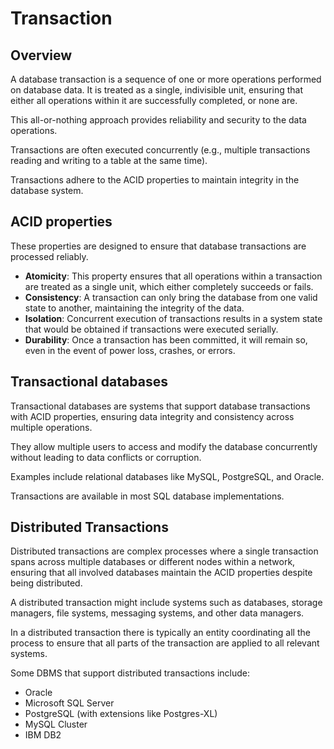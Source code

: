# Transaction

## Overview

A database transaction is a sequence of one or more operations performed on database data. It is treated as a single, indivisible unit, ensuring that either all operations within it are successfully completed, or none are. 

This all-or-nothing approach provides reliability and security to the data operations.

Transactions are often executed concurrently (e.g., multiple transactions reading and writing to a table at the same time).

Transactions adhere to the ACID properties to maintain integrity in the database system.


## ACID properties

These properties are designed to ensure that database transactions are processed reliably.

- **Atomicity**: This property ensures that all operations within a transaction are treated as a single unit, which either completely succeeds or fails.
- **Consistency**: A transaction can only bring the database from one valid state to another, maintaining the integrity of the data.
- **Isolation**: Concurrent execution of transactions results in a system state that would be obtained if transactions were executed serially.
- **Durability**: Once a transaction has been committed, it will remain so, even in the event of power loss, crashes, or errors.


## Transactional databases

Transactional databases are systems that support database transactions with ACID properties, ensuring data integrity and consistency across multiple operations.

They allow multiple users to access and modify the database concurrently without leading to data conflicts or corruption. 

Examples include relational databases like MySQL, PostgreSQL, and Oracle.

Transactions are available in most SQL database implementations.


## Distributed Transactions

Distributed transactions are complex processes where a single transaction spans across multiple databases or different nodes within a network, ensuring that all involved databases maintain the ACID properties despite being distributed.

A distributed transaction might include systems such as databases, storage managers, file systems, messaging systems, and other data managers.

In a distributed transaction there is typically an entity coordinating all the process to ensure that all parts of the transaction are applied to all relevant systems.

Some DBMS that support distributed transactions include:
- Oracle
- Microsoft SQL Server
- PostgreSQL (with extensions like Postgres-XL)
- MySQL Cluster
- IBM DB2
